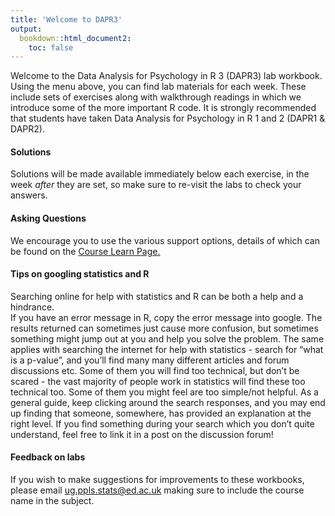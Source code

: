 ```yaml
---
title: 'Welcome to DAPR3'
output: 
  bookdown::html_document2:
    toc: false
---
```


Welcome to the Data Analysis for Psychology in R 3 (DAPR3) lab workbook. Using the menu above, you can find lab materials for each week. These include sets of exercises along with walkthrough readings in which we introduce some of the more important R code. It is strongly recommended that students have taken Data Analysis for Psychology in R 1 and 2  (DAPR1 & DAPR2).   
   
#### Solutions   
Solutions will be made available immediately below each exercise, in the week *after* they are set, so make sure to re-visit the labs to check your answers.  
  
#### Asking Questions  
We encourage you to use the various support options, details of which can be found on the [Course Learn Page.](https://www.learn.ed.ac.uk/webapps/blackboard/content/listContentEditable.jsp?content_id=_6062239_1&course_id=_88036_1)

#### Tips on googling statistics and R

Searching online for help with statistics and R can be both a help and a hindrance.  
If you have an error message in R, copy the error message into google. The results returned can sometimes just cause more confusion, but sometimes something might jump out at you and help you solve the problem. The same applies with searching the internet for help with statistics - search for "what is a p-value", and you'll find many many different articles and forum discussions etc. Some of them you will find too technical, but don't be scared - the vast majority of people work in statistics will find these too technical too. Some of them you might feel are too simple/not helpful. As a general guide, keep clicking around the search responses, and you may end up finding that someone, somewhere, has provided an explanation at the right level. If you find something during your search which you don't quite understand, feel free to link it in a post on the discussion forum!  

#### Feedback on labs

If you wish to make suggestions for improvements to these workbooks, please email [ug.ppls.stats@ed.ac.uk](mailto:ug.ppls.stats@ed.ac.uk) making sure to include the course name in the subject.